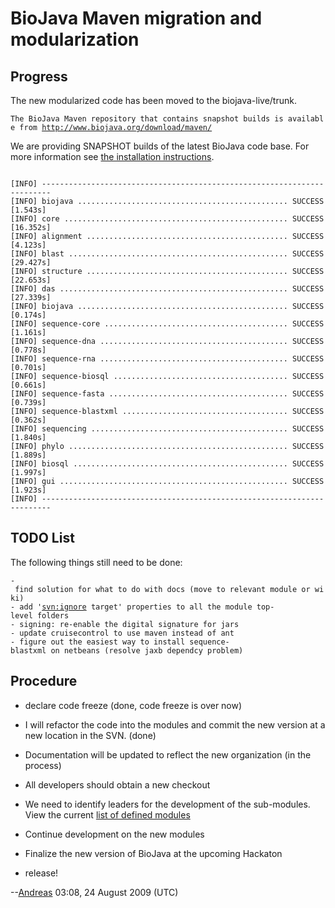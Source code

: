 = BioJava Maven migration and modularization =


== Progress ==

The new modularized code has been moved to the biojava-live/trunk.

 The BioJava Maven repository that contains snapshot builds is available from [http://www.biojava.org/download/maven/ http://www.biojava.org/download/maven/]

We are providing SNAPSHOT builds of the latest BioJava code base. For more information see [[CVS_to_SVN_Migration| the installation instructions]].



<pre>

[INFO] ------------------------------------------------------------------------
[INFO] biojava ............................................... SUCCESS [1.543s]
[INFO] core .................................................. SUCCESS [16.352s]
[INFO] alignment ............................................. SUCCESS [4.123s]
[INFO] blast ................................................. SUCCESS [29.427s]
[INFO] structure ............................................. SUCCESS [22.653s]
[INFO] das ................................................... SUCCESS [27.339s]
[INFO] biojava ............................................... SUCCESS [0.174s]
[INFO] sequence-core ......................................... SUCCESS [1.161s]
[INFO] sequence-dna .......................................... SUCCESS [0.778s]
[INFO] sequence-rna .......................................... SUCCESS [0.701s]
[INFO] sequence-biosql ....................................... SUCCESS [0.661s]
[INFO] sequence-fasta ........................................ SUCCESS [0.739s]
[INFO] sequence-blastxml ..................................... SUCCESS [0.362s]
[INFO] sequencing ............................................ SUCCESS [1.840s]
[INFO] phylo ................................................. SUCCESS [1.889s]
[INFO] biosql ................................................ SUCCESS [1.997s]
[INFO] gui ................................................... SUCCESS [1.923s]
[INFO] ------------------------------------------------------------------------
</pre>

== TODO List ==

The following things still need to be done:

 - find solution for what to do with docs (move to relevant module or wiki)
 - add 'svn:ignore target' properties to all the module top-level folders
 - signing: re-enable the digital signature for jars
 - update cruisecontrol to use maven instead of ant
 - figure out the easiest way to install sequence-blastxml on netbeans (resolve jaxb dependcy problem)



== Procedure ==

* declare code freeze (done, code freeze is over now)

* I will refactor the code into the modules and commit the new version at a new location in the SVN. (done)

* Documentation will be updated to reflect the new organization (in the process)

* All developers should obtain a new checkout

* We need to identify leaders for the development of the sub-modules. View the current [[BioJava:Modules|list of defined modules]] 

* Continue development on the new modules

* Finalize the new version of BioJava at the upcoming Hackaton

* release!

--[[User:Andreas|Andreas]] 03:08, 24 August 2009 (UTC)